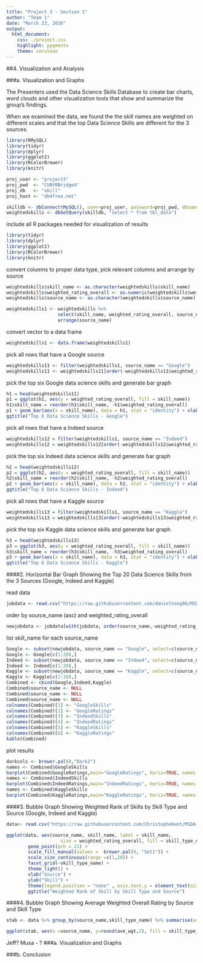 ```yaml
---
title: "Project 3 - Section 1"
author: "Team 1"
date: "March 23, 2016"
output:
  html_document:
    css: ./project.css
    highlight: pygments
    theme: cerulean
---
```


##4. Visualization and Analysis

###a. Visualization and Graphs

The Presenters used the  Data Science Skills Database to create bar charts, word clouds and other visualization tools that show and summarize the group's findings.

When we examined the data, we found the the skill names are weighted on different scales and that the top Data Science Skills are different for the 3 sources. 

```r
library(RMySQL)
library(tidyr)
library(dplyr)
library(ggplot2)
library(RColorBrewer)
library(knitr)

proj_user <- "project3"
proj_pwd  <- "CUNYRBridge4"
proj_db   <- "skill"
proj_host <- "db4free.net"
```

```r
skilldb <- dbConnect(MySQL(), user=proj_user, password=proj_pwd, dbname=proj_db, host=proj_host)
weightedskills <- dbGetQuery(skilldb, "select * from tbl_data")
```

include all R packages needed for visualization of results
```r
library(tidyr)
library(dplyr)
library(ggplot2)
library(RColorBrewer)
library(knitr)
```


convert columns to proper data type, pick relevant columns and arrange by source
```r
weightedskills$skill_name <- as.character(weightedskills$skill_name)
weightedskills$weighted_rating_overall <- as.numeric(weightedskills$weighted_rating_overall)
weightedskills$source_name <- as.character(weightedskills$source_name)

weightedskills1 <- weightedskills %>%
                   select(skill_name, weighted_rating_overall, source_name) %>%
                   arrange(source_name)
```

convert vector to a data frame
```r
weightedskills1 <- data.frame(weightedskills1)
```

pick all rows that have a Google source
```r
weightedskills11 <- filter(weightedskills1, source_name == "Google")
weightedskills11 <- weightedskills11[order(-weightedskills11$weighted_rating_overall),]
```

pick the top six Google data science skills and generate bar graph
```r
h1 = head(weightedskills11)
p1 = ggplot(h1, aes(y = weighted_rating_overall, fill = skill_name))
h1$skill_name = reorder(h1$skill_name, -h1$weighted_rating_overall)
p1 + geom_bar(aes(x = skill_name), data = h1, stat = "identity") + xlab("skill name") + ylab("weighted rating overall") + theme(legend.position = "none") +
ggtitle("Top 6 Data Science Skills - Google")
```

pick all rows that have a Indeed source
```r
weightedskills12 = filter(weightedskills1, source_name == "Indeed")
weightedskills12 = weightedskills12[order(-weightedskills12$weighted_rating_overall),]
```

pick the top six Indeed data science skills and generate bar graph
```r
h2 = head(weightedskills12)
p2 = ggplot(h2, aes(y = weighted_rating_overall, fill = skill_name))
h2$skill_name = reorder(h2$skill_name, -h2$weighted_rating_overall)
p2 + geom_bar(aes(x = skill_name), data = h2, stat = "identity") + xlab("skill name") + ylab("weighted rating overall") + theme(legend.position = "none") +
ggtitle("Top 6 Data Science Skills - Indeed")
```

pick all rows that have a Kaggle source
```r
weightedskills13 = filter(weightedskills1, source_name == "Kaggle")
weightedskills13 = weightedskills13[order(-weightedskills13$weighted_rating_overall),]
```

pick the top six Kaggle data science skills and generate bar graph
```r
h3 = head(weightedskills13)
p3 = ggplot(h3, aes(y = weighted_rating_overall, fill = skill_name))
h3$skill_name = reorder(h3$skill_name, -h3$weighted_rating_overall)
p3 + geom_bar(aes(x = skill_name), data = h3, stat = "identity") + xlab("skill name") + ylab("weighted rating overall") + theme(legend.position = "none") +
ggtitle("Top 6 Data Science Skills - Kaggle")
```



####2. Horizontal Bar Graph Showing the Top 20 Data Science Skills from the 3 Sources (Google, Indeed and Kaggle)


read data
```r
jobdata <- read.csv("https://raw.githubusercontent.com/danielhong98/MSDA-Spring-2016/347a383eae3b9f02bc5d128efb5de14e1f688f8e/tbl_data_v2.csv")
```

order by source_name (asc) and weighted_rating_overall
```r
newjobdata <- jobdata[with(jobdata, order(source_name,-weighted_rating_overall)),]
```

list skill_name for each source_name
```r
Google <- subset(newjobdata, source_name == "Google", select=c(source_name, skill_name,weighted_rating_overall))
Google <- Google[c(1:20),]
Indeed <- subset(newjobdata, source_name == "Indeed", select=c(source_name, skill_name, weighted_rating_overall))
Indeed <- Indeed[c(1:20),]
Kaggle <- subset(newjobdata, source_name == "Kaggle", select=c(source_name, skill_name, weighted_rating_overall))
Kaggle <- Kaggle[c(1:20),]
Combined <- cbind(Google,Indeed,Kaggle)
Combined$source_name <- NULL
Combined$source_name <- NULL
Combined$source_name <- NULL
colnames(Combined)[1] <- "GoogleSkills"
colnames(Combined)[2] <- "GoogleRatings"
colnames(Combined)[3] <- "IndeedSkills"
colnames(Combined)[4] <- "IndeedRatings"
colnames(Combined)[5] <- "KaggleSkills"
colnames(Combined)[6] <- "KaggleRatings"
kable(Combined)
```

plot results
```r
darkcols <- brewer.pal(8,"Dark2")
names <- Combined$GoogleSkills
barplot(Combined$GoogleRatings,main="GoogleRatings", horiz=TRUE, names.arg=names, las=1, col=darkcols, cex.axis=0.5, cex.names = 0.5)
names <- Combined$IndeedSkills
barplot(Combined$IndeedRatings,main="IndeedRatings", horiz=TRUE, names.arg=names, las=1, col=darkcols, cex.axis=0.5, cex.names = 0.5)
names <- Combined$KaggleSkills
barplot(Combined$KaggleRatings,main="KaggleRatings", horiz=TRUE, names.arg=names, las=1, col=darkcols, cex.axis=0.5, cex.names = 0.5)
```


####3. Bubble Graph Showing Weighted Rank of Skills by Skill Type and Source (Google, Indeed and Kaggle)

```r
data<- read.csv("https://raw.githubusercontent.com/ChristopheHunt/MSDA---Coursework/master/Data%20607/Homework/Group%20Project/tbl_data_version1%20.csv")
```

```r
ggplot(data, aes(source_name, skill_name, label = skill_name, 
                    size = weighted_rating_overall, fill = skill_type_name)) + 
        geom_point(pch = 21) + 
        scale_fill_manual(values =  brewer.pal(9, "Set1")) + 
        scale_size_continuous(range =c(1,20)) + 
        facet_grid(~skill_type_name) + 
        theme_light() +
        xlab("Source") + 
        ylab("Skill") + 
        theme(legend.position = "none" , axis.text.y = element_text(size=3)) +
        ggtitle("Weighted Rank of Skill by Skill Type and Source")
```

####4. Bubble Graph Showing Average Weighted Overall Rating by Source and Skill Type

```r
stab <- data %>% group_by(source_name,skill_type_name) %>% summarise(ave_wgt =mean(weighted_rating_overall))

ggplot(stab, aes(x =source_name, y=round(ave_wgt,2), fill = skill_type_name)) +  geom_bar(stat="identity",position="dodge") + xlab("Source") + ylab("Average Weighted Rating Overall") + ggtitle("Average Weighted Overall Rating by Source and Skill Type") 

```


Jeff?
Musa - ?
###a. Visualization and Graphs

###b. Conclusion






